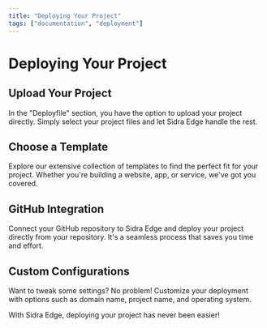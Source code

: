 ```yaml
---
title: "Deploying Your Project"
tags: ["documentation", "deployment"]
---
```


# Deploying Your Project

## Upload Your Project

In the "Deployfile" section, you have the option to upload your project directly. Simply select your project files and let Sidra Edge handle the rest.

## Choose a Template

Explore our extensive collection of templates to find the perfect fit for your project. Whether you're building a website, app, or service, we've got you covered.

## GitHub Integration

Connect your GitHub repository to Sidra Edge and deploy your project directly from your repository. It's a seamless process that saves you time and effort.

## Custom Configurations

Want to tweak some settings? No problem! Customize your deployment with options such as domain name, project name, and operating system.

With Sidra Edge, deploying your project has never been easier!
